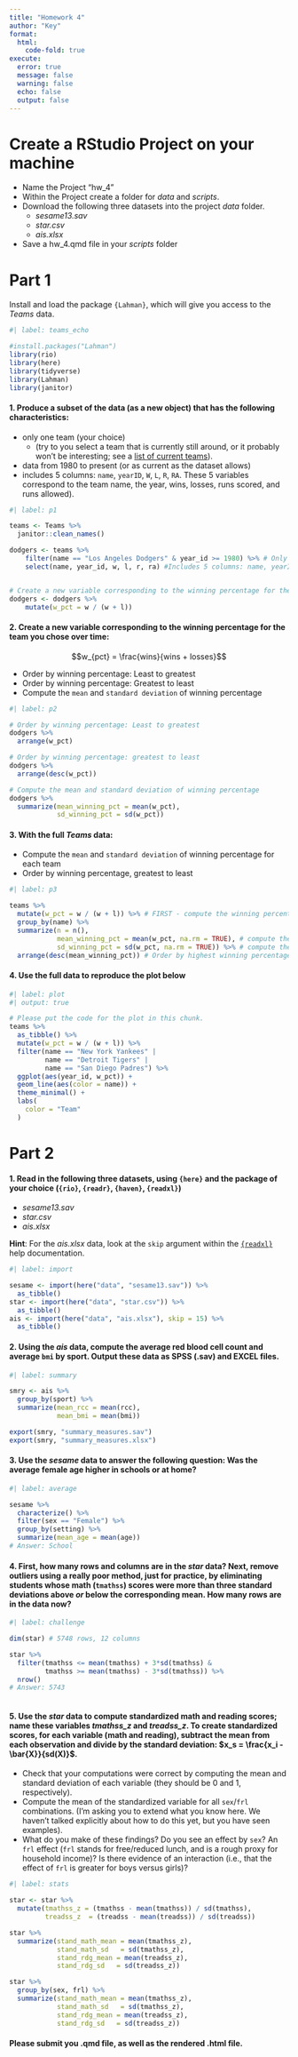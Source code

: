 ```yaml
---
title: "Homework 4"
author: "Key"
format:
  html:
    code-fold: true
execute: 
  error: true
  message: false
  warning: false
  echo: false
  output: false
---
```


# Create a RStudio Project on your machine

-   Name the Project "hw_4"
-   Within the Project create a folder for *data* and *scripts*.
-   Download the following three datasets into the project *data* folder.
    -   *sesame13.sav*
    -   *star.csv*
    -   *ais.xlsx*
-   Save a hw_4.qmd file in your *scripts* folder

# Part 1

Install and load the package `{Lahman}`, which will give you access to the *Teams* data.

```r
#| label: teams_echo

#install.packages("Lahman")
library(rio)
library(here)
library(tidyverse)
library(Lahman)
library(janitor)
```

#### 1. Produce a subset of the data (as a new object) that has the following characteristics:

- only one team (your choice)
    + (try to you select a team that is currently still around, or it probably won't be interesting; see a [list of current teams](http://www.espn.com/mlb/teams)).
- data from 1980 to present (or as current as the dataset allows)
- includes 5 columns: `name`, `yearID`, `W`, `L`, `R`, `RA`. These 5 variables correspond to the team name, the year, wins, losses, runs scored, and runs allowed).

```r
#| label: p1

teams <- Teams %>% 
  janitor::clean_names()

dodgers <- teams %>% 
    filter(name == "Los Angeles Dodgers" & year_id >= 1980) %>% # Only one team (your choice) & data from 1980 to present
    select(name, year_id, w, l, r, ra) #Includes 5 columns: name, yearID, W, L, R, RA


# Create a new variable corresponding to the winning percentage for the team you chose over time
dodgers <- dodgers %>% 
    mutate(w_pct = w / (w + l))
```

#### 2. Create a new variable corresponding to the winning percentage for the team you chose over time:

$$w_{pct} = \frac{wins}{wins + losses}$$

* Order by winning percentage: Least to greatest 
* Order by winning percentage: Greatest to least 
* Compute the `mean` and `standard deviation` of winning percentage

```r
#| label: p2

# Order by winning percentage: Least to greatest
dodgers %>% 
  arrange(w_pct)

# Order by winning percentage: greatest to least
dodgers %>% 
  arrange(desc(w_pct))

# Compute the mean and standard deviation of winning percentage
dodgers %>% 
  summarize(mean_winning_pct = mean(w_pct),
            sd_winning_pct = sd(w_pct))
```

#### 3. With the full *Teams* data:

-   Compute the `mean` and `standard deviation` of winning percentage for each team
-   Order by winning percentage, greatest to least

```r
#| label: p3

teams %>% 
  mutate(w_pct = w / (w + l)) %>% # FIRST - compute the winning percentage
  group_by(name) %>% 
  summarize(n = n(),
            mean_winning_pct = mean(w_pct, na.rm = TRUE), # compute the average winning percentage for each team
            sd_winning_pct = sd(w_pct, na.rm = TRUE)) %>% # compute the standard deviation of winning percentage for each team
  arrange(desc(mean_winning_pct)) # Order by highest winning percentage
```

#### 4. Use the full data to reproduce the plot below

```r
#| label: plot
#| output: true

# Please put the code for the plot in this chunk.
teams %>% 
  as_tibble() %>% 
  mutate(w_pct = w / (w + l)) %>% 
  filter(name == "New York Yankees" |
         name == "Detroit Tigers" |
         name == "San Diego Padres") %>% 
  ggplot(aes(year_id, w_pct)) + 
  geom_line(aes(color = name)) +
  theme_minimal() +
  labs(
    color = "Team"
  )

```

# Part 2

#### 1. Read in the following three datasets, using `{here}` and the package of your choice (`{rio}`, `{readr}`, `{haven}`, `{readxl}`)

-   *sesame13.sav*
-   *star.csv*
-   *ais.xlsx*

**Hint**: For the *ais.xlsx* data, look at the `skip` argument within the [`{readxl}`](https://readxl.tidyverse.org/reference/read_excel.html) help documentation.

```r
#| label: import

sesame <- import(here("data", "sesame13.sav")) %>% 
  as_tibble()
star <- import(here("data", "star.csv")) %>% 
  as_tibble()
ais <- import(here("data", "ais.xlsx"), skip = 15) %>% 
  as_tibble()
```

#### 2. Using the *ais* data, compute the average red blood cell count and average `bmi` by sport. Output these data as SPSS (.sav) and EXCEL files.

```r
#| label: summary

smry <- ais %>% 
  group_by(sport) %>% 
  summarize(mean_rcc = mean(rcc),
            mean_bmi = mean(bmi))

export(smry, "summary_measures.sav")
export(smry, "summary_measures.xlsx")

```

#### 3. Use the *sesame* data to answer the following question: Was the average female age higher in schools or at home?

```r
#| label: average

sesame %>% 
  characterize() %>% 
  filter(sex == "Female") %>% 
  group_by(setting) %>% 
  summarize(mean_age = mean(age))
# Answer: School

```

#### 4. First, how many rows and columns are in the *star* data? Next, remove outliers using a really poor method, just for practice, by eliminating students whose math (`tmathss`) scores were more than three standard deviations **above *or* below** the corresponding mean. How many rows are in the data now?

```r
#| label: challenge

dim(star) # 5748 rows, 12 columns

star %>% 
  filter(tmathss <= mean(tmathss) + 3*sd(tmathss) &
         tmathss >= mean(tmathss) - 3*sd(tmathss)) %>% 
  nrow()
# Answer: 5743  
  
```

#### 5. Use the *star* data to compute standardized math and reading scores; name these variables *tmathss_z* and *treadss_z*. To create standardized scores, for each variable (math and reading), subtract the mean from each observation and divide by the standard deviation: $x_s = \frac{x_i - \bar{X}}{sd(X)}$.

-   Check that your computations were correct by computing the mean and standard deviation of each variable (they should be 0 and 1, respectively).
-   Compute the mean of the standardized variable for all `sex`/`frl` combinations. (I'm asking you to extend what you know here. We haven't talked explicitly about how to do this yet, but you have seen examples).
-   What do you make of these findings? Do you see an effect by `sex`? An `frl` effect (`frl` stands for free/reduced lunch, and is a rough proxy for household income)? Is there evidence of an interaction (i.e., that the effect of `frl` is greater for boys versus girls)?

```r
#| label: stats

star <- star %>% 
  mutate(tmathss_z = (tmathss - mean(tmathss)) / sd(tmathss),
         treadss_z  = (treadss - mean(treadss)) / sd(treadss))

star %>% 
  summarize(stand_math_mean = mean(tmathss_z),
            stand_math_sd   = sd(tmathss_z),
            stand_rdg_mean = mean(treadss_z),
            stand_rdg_sd   = sd(treadss_z))

star %>% 
  group_by(sex, frl) %>% 
  summarize(stand_math_mean = mean(tmathss_z),
            stand_math_sd   = sd(tmathss_z),
            stand_rdg_mean = mean(treadss_z),
            stand_rdg_sd   = sd(treadss_z))


```

#### Please submit you .qmd file, as well as the rendered .html file.
